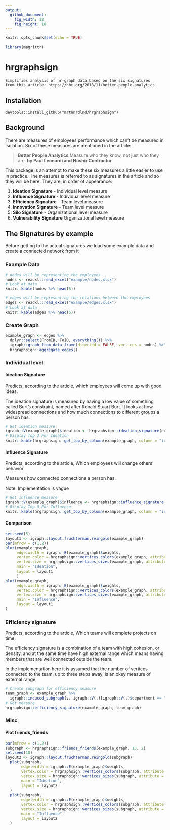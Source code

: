```yaml
---
output:
  github_document:
    fig_width: 12
    fig_height: 10
---
```


```r
knitr::opts_chunk$set(echo = TRUE)
```

```r
library(magrittr)
```

# hrgraphsign
```
Simplifies analysis of hr-graph data based on the six signatures
from this article: https://hbr.org/2018/11/better-people-analytics

```

## Installation
```
devtools::install_github("mrtnnrdlnd/hrgraphsign")
```

## Background
There are measures of employees performance which can't be measured in isolation.
Six of these measures are mentioned in the article: 

> **Better People Analytics**
> Measure who they know, not just who they are. **by Paul Leonardi and Noshir Contractor**

This package is an attempt to make these six measures a little easier to use in practice.
The measures is referred to as signatures in the article and so they will be here.
They are, in order of appearance:

1. **Ideation Signature** - Individual level measure
2. **Influence Signature** - Individual level measure
3. **Efficiency Signature** - Team level measure
4. **innovation Signature** - Team level measure
5. **Silo Signature** - Organizational level measure
6. **Vulnerability Signature** Organizational level measure

## The Signatures by example
Before getting to the actual signatures we load some example data and create a connected network from it

### Example Data

```r
# nodes will be representing the employees
nodes <- readxl::read_excel("example/nodes.xlsx")
# Look at data
knitr::kable(nodes %>% head(5))
```

```r
# edges will be representing the relations between the employees
edges <- readxl::read_excel("example/edges.xlsx")
# Look at data
knitr::kable(edges %>% head(5))
```

### Create Graph

```r
example_graph <- edges %>% 
  dplyr::select(FromID, ToID, everything()) %>%
  igraph::graph_from_data_frame(directed = FALSE, vertices = nodes) %>% 
  hrgraphsign::aggregate_edges()
```

### Individual level

#### Ideation Signature
Predicts, according to the article, which employees will come up with good ideas.

The ideation signature is measured by having a low value of something called Burt's constraint, named after Ronald Stuart Burt. It looks at how widespread connections and how much connections to different groups a person has.

```r
# Get ideation measure
igraph::V(example_graph)$ideation <- hrgraphsign::ideation_signature(example_graph)
# Display Top 3 For Ideation
knitr::kable(hrgraphsign::get_top_by_column(example_graph, column = "ideation", n = 3))
```

#### Influence Signature
Predicts, according to the article, Which employees will change others’ behavior

Measures how connected connections a person has.

Note: Implementation is vague


```r
# Get influence measure
igraph::V(example_graph)$influence <- hrgraphsign::influence_signature(example_graph)
# Display Top 3 For Influence
knitr::kable(hrgraphsign::get_top_by_column(example_graph, column = "influence", n = 3))
```

#### Comparison
```r
set.seed(5)
layout1 <- igraph::layout.fruchterman.reingold(example_graph)
par(mfrow = c(1,2))
plot(example_graph,
     edge.width = igraph::E(example_graph)$weights,
     vertex.color = hrgraphsign::vertices_colors(example_graph, attribute = "department"),
     vertex.size = hrgraphsign::vertices_sizes(example_graph, attribute = "ideation"),
     main = "Ideation",
     layout = layout1
     )
plot(example_graph,
     edge.width = igraph::E(example_graph)$weights,
     vertex.color = hrgraphsign::vertices_colors(example_graph, attribute = "department"),
     vertex.size = hrgraphsign::vertices_sizes(example_graph, attribute = "influence"),
     main = "Influence",
     layout = layout1
)
```

### Efficiency signature
Predicts, according to the article, Which teams will complete projects on time.

The efficiency signature is a combination of a team with high cohesion, or density, and
at the same time have high external range which means having members that are well connected outside the team.

In the implementation here it is assumed that the number of vertices connected to the team, up to three steps away, is an okey measure of external range.

```r
# Create subgraph for efficiency measure
team_graph <- example_graph %>%
  igraph::induced_subgraph(., igraph::V(.)[igraph::V(.)$department == "Engineering"])
# Get measure
hrgraphsign::efficiency_signature(example_graph, team_graph)
```

### Misc 

#### Plot friends_friends

```r

par(mfrow = c(1,2))
subgraph <- hrgraphsign::friends_friends(example_graph, 13, 2)
set.seed(10)
layout2 <- igraph::layout.fruchterman.reingold(subgraph)
  plot(subgraph,
       edge.width = igraph::E(example_graph)$weights,
       vertex.color = hrgraphsign::vertices_colors(subgraph, attribute = "department"),
       vertex.size = hrgraphsign::vertices_sizes(subgraph, attribute = "ideation"),
       main = "Ideation",
       layout = layout2
  )
  plot(subgraph,
       edge.width = igraph::E(example_graph)$weights,
       vertex.color = hrgraphsign::vertices_colors(subgraph, attribute = "department"),
       vertex.size = hrgraphsign::vertices_sizes(subgraph, attribute = "influence"),
       main = "Influence",
       layout = layout2
  )
```
